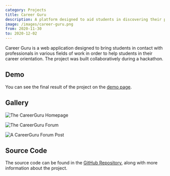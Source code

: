 ```yaml
---
category: Projects
title: Career Guru
description: A platform designed to aid students in discovering their professional orientation
image: /images/career-guru.png
from: 2020-11-30
to: 2020-12-02
---
```


Career Guru is a web application designed to bring students in contact with professionals in various fields of work in order to help students in their career orientation. The project was built collaboratively during a hackathon.

## Demo

You can see the final result of the project on the [demo page](https://career-guru.vercel.app).

## Gallery

<Image
  src="/images/career-guru.png"
  alt="The CareerGuru Homepage"
  width={1600}
  height={1000}
/>

<Image
  src="/images/career-guru-forum.png"
  alt="The CareerGuru Forum"
  width={1600}
  height={1000}
/>

<Image
  src="/images/career-guru-forum-post.png"
  alt="A CareerGuru Forum Post"
  width={1600}
  height={1000}
/>

## Source Code

The source code can be found in the [GitHub Repository](https://github.com/nico-bachner/career-guru), along with more information about the project.
